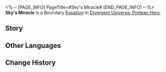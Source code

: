 <%-- [PAGE_INFO]
PageTitle=#Sky's Miracle#
[END_PAGE_INFO] --%>
{{Equation Infobox
|period   = Protean Hero
|rarity   = boundary
|path1    = Destruction*16
|effect   = Spends 100 points of Energy to use the ability and achieve Boundary Resonance with the Path of Destruction, dealing Fire DMG to all enemy targets, consumes all allies' HP until {{Color|h|60%}}, and increases all ally targets' Max HP by {{Color|h|100%}}. At the start of the turn, restore {{Color|h|100%}} of the acting unit's consumed HP, lasting for {{Color|h|4}} turn(s).
|mentions = Aquila; Okhema
}}
'''Sky's Miracle''' is a Boundary [[Divergent Universe: Protean Hero/Equations|Equation]] in [[Divergent Universe: Protean Hero]].

==Story==
{{Description|This is a moment of destruction inscribed on a stone tablet. This is the miracle of Aquila, the Eye of Twilight.<br />In ancient times, a wise king once built a vessel to traverse the sky.<br />Arrogant politicians promised the people that they would challenge the authority of the Titans.<br />Ridiculous jesters eulogized the tyrant, declaring that the eternal sovereign would reign over the sky.<br />They vowed to surpass Okhema, ascend through layers of clouds,<br />Tread the city of the sky priests underfoot, and even break the sky to rise above the blazing sun.<br />People sang of the tyrant's greatness, as they hauled wood, wove hides,<br />And forged roaring machinery to draw and support the flying steel behemoth.<br />How magnificent! Bearing the pride and arrogance of an entire nation, it sailed in the direction of the realm of the gods.<br />How laughable! Flesh and steel were obliterated in the thunder, in the blink of an eye.}}
<!--
==Gameplay Notes==
* 
-->
==Other Languages==
{{Other Languages
|en   = Sky's Miracle
|zhs  = 天空之神迹
|zht  = 天空之神跡
|ja   = 「{{Rubi|天空|てんくう}}」の{{Rubi|神跡|しんせき}}
|ko   = 천공의 기적
|es   = Milagro del cielo
|fr   = Miracle du Ciel
|ru   = Чудо неба
|th   = ปาฏิหาริย์แห่งนภา
|vi   = Thần Tích Bầu Trời
|de   = Wunder des Himmels
|id   = Sky's Miracle
|pt   = Milagre do Céu
}}

==Change History==
{{Change History|3.1}}